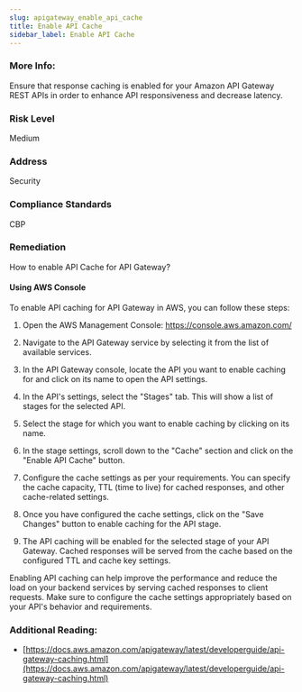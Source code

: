 ```yaml
---
slug: apigateway_enable_api_cache
title: Enable API Cache
sidebar_label: Enable API Cache
---
```


### More Info:

Ensure that response caching is enabled for your Amazon API Gateway REST APIs in order to enhance API responsiveness and decrease latency.

### Risk Level

Medium

### Address

Security

### Compliance Standards

CBP

### Remediation

How to enable API Cache for API Gateway?

#### Using AWS Console

To enable API caching for API Gateway in AWS, you can follow these steps:

1. Open the AWS Management Console: https://console.aws.amazon.com/

2. Navigate to the API Gateway service by selecting it from the list of available services.

3. In the API Gateway console, locate the API you want to enable caching for and click on its name to open the API settings.

4. In the API's settings, select the "Stages" tab. This will show a list of stages for the selected API.

5. Select the stage for which you want to enable caching by clicking on its name.

6. In the stage settings, scroll down to the "Cache" section and click on the "Enable API Cache" button.

7. Configure the cache settings as per your requirements. You can specify the cache capacity, TTL (time to live) for cached responses, and other cache-related settings.

8. Once you have configured the cache settings, click on the "Save Changes" button to enable caching for the API stage.

9. The API caching will be enabled for the selected stage of your API Gateway. Cached responses will be served from the cache based on the configured TTL and cache key settings.

Enabling API caching can help improve the performance and reduce the load on your backend services by serving cached responses to client requests. Make sure to configure the cache settings appropriately based on your API's behavior and requirements.

### Additional Reading:

- [https://docs.aws.amazon.com/apigateway/latest/developerguide/api-gateway-caching.html](https://docs.aws.amazon.com/apigateway/latest/developerguide/api-gateway-caching.html) 


